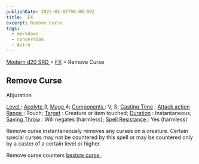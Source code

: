 ```yaml
---
publishDate: 2023-01-02T00:00:00Z
title:  FX
excerpt: Remove Curse
tags:
  - markdown
  - conversion
  - Astro
---
```


[ Modern d20 SRD ](/#modernD20) > [ FX](modern-d20-srd-fx-index) > Remove Curse

##  Remove Curse

Abjuration

[ Level ](modern-d20-srd-fx-level) : [ Acolyte ](modern-d20-srd-classes-advanced-acolyte) 3, [ Mage ](modern-d20-srd-classes-advanced-mage) 4; [Components ](modern-d20-srd-fx-components) : V, S; [ Casting Time](modern-d20-srd-fx-casting-time) ; [ Attack action ](modern-d20-srd-combat-attack-actions) [ Range ](modern-d20-srd-fx-range) : Touch; [ Target](modern-d20-srd-fx-target) : Creature or item touched; [ Duration](modern-d20-srd-fx-duration) : Instantaneous; [ Saving Throw](modern-d20-srd-basics-saving-throws) : Will negates (harmless); [ Spell Resistance ](modern-d20-srd-special-abilities-spell-resistance) : Yes
(harmless)

Remove curse instantaneously removes any curses on a creature. Certain special
curses may not be countered by this spell or may be countered only by a caster
of a certain level or higher.

Remove curse counters [ bestow curse ](modern-d20-srd-fx-bestow-curse) .

